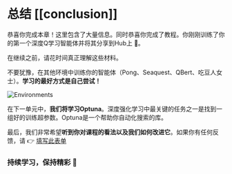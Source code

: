 # 总结 [[conclusion]]

恭喜你完成本章！这里包含了大量信息。同时恭喜你完成了教程。你刚刚训练了你的第一个深度Q学习智能体并将其分享到Hub上 🥳。

在继续之前，请花时间真正理解这些材料。

不要犹豫，在其他环境中训练你的智能体（Pong、Seaquest、QBert、吃豆人女士）。**学习的最好方式是自己尝试！**

<img src="https://huggingface.co/datasets/huggingface-deep-rl-course/course-images/resolve/main/en/unit4/atari-envs.gif" alt="Environments"/>


在下一单元中，**我们将学习Optuna**。深度强化学习中最关键的任务之一是找到一组好的训练超参数。Optuna是一个帮助你自动化搜索的库。

最后，我们非常希望**听到你对课程的看法以及我们如何改进它**。如果你有任何反馈，请 👉 [填写此表单](https://forms.gle/BzKXWzLAGZESGNaE9)

### 持续学习，保持精彩 🤗

